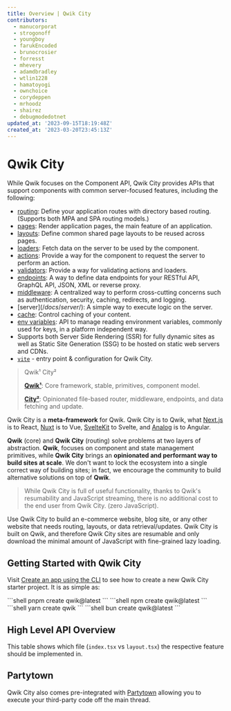 ```yaml
---
title: Overview | Qwik City
contributors:
  - manucorporat
  - strogonoff
  - youngboy
  - farukEncoded
  - brunocrosier
  - forresst
  - mhevery
  - adamdbradley
  - wtlin1228
  - hamatoyogi
  - ownchoice
  - corydeppen
  - mrhoodz
  - shairez
  - debugmodedotnet
updated_at: '2023-09-15T18:19:48Z'
created_at: '2023-03-20T23:45:13Z'
---
```


# Qwik City

While Qwik focuses on the Component API, Qwik City provides APIs that support components with common server-focused features, including the following:
- [routing](/docs/routing/): Define your application routes with directory based routing. (Supports both MPA and SPA routing models.)
- [pages](/docs/pages): Render application pages, the main feature of an application.
- [layouts](/docs/layout/): Define common shared page layouts to be reused across pages.
- [loaders](/docs/route-loader/): Fetch data on the server to be used by the component.
- [actions](/docs/action/): Provide a way for the component to request the server to perform an action.
- [validators](/docs/validator/): Provide a way for validating actions and loaders.
- [endpoints](/docs/endpoints/): A way to define data endpoints for your RESTful API, GraphQL API, JSON, XML or reverse proxy.
- [middleware](/docs/middleware/): A centralized way to perform cross-cutting concerns such as authentication, security, caching, redirects, and logging.
- [server$](/docs/server$/): A simple way to execute logic on the server.
- [cache](/docs/caching/): Control caching of your content.
- [env variables](/docs/guides/env-variables/): API to manage reading environment variables, commonly used for keys, in a platform independent way.
- Supports both Server Side Rendering (SSR) for fully dynamic sites as well as Static Site Generation (SSG) to be hosted on static web servers and CDNs.
- [`vite`](/docs/(qwik)/advanced/vite/index.mdx#qwikcity) - entry point  & configuration for Qwik City.

> Qwik¹ City²
>
> [**Qwik¹**](/docs/(qwik)/index.mdx): Core framework, stable, primitives, component model.
>
> [**City²**](/docs/(qwikcity)/routing/index.mdx): Opinionated file-based router, middleware, endpoints, and data fetching and update.

Qwik City is a **meta-framework** for Qwik. Qwik City is to Qwik, what [Next.js](https://nextjs.org/) is to React, [Nuxt](https://nuxt.com/) is to Vue, [SvelteKit](https://kit.svelte.dev/) to Svelte, and [Analog](https://analogjs.org/) is to Angular.

**Qwik** (core) and **Qwik City** (routing) solve problems at two layers of abstraction. **Qwik**, focuses on component and state management primitives, while **Qwik City** brings an **opinionated and performant way to build sites at scale**. We don't want to lock the ecosystem into a single correct way of building sites; in fact, we encourage the community to build alternative solutions on top of **Qwik**.

> While Qwik City is full of useful functionality, thanks to Qwik's resumability and JavaScript streaming, there is no additional cost to the end user from Qwik City. (zero JavaScript).

Use Qwik City to build an e-commerce website, blog site, or any other website that needs routing, layouts, or data retrieval/updates. Qwik City is built on Qwik, and therefore Qwik City sites are resumable and only download the minimal amount of JavaScript with fine-grained lazy loading.

## Getting Started with Qwik City

Visit [Create an app using the CLI](/docs/getting-started/#create-an-app-using-the-cli) to see how to create a new Qwik City starter project. It is as simple as:

<PackageManagerTabs>
<span q:slot="pnpm">
```shell
pnpm create qwik@latest
```
</span>
<span q:slot="npm">
```shell
npm create qwik@latest
```
</span>
<span q:slot="yarn">
```shell
yarn create qwik
```
</span>
<span q:slot="bun">
```shell
bun create qwik@latest
```
</span>
</PackageManagerTabs>

## High Level API Overview

This table shows which file (`index.tsx` vs `layout.tsx`) the respective feature should be implemented in.

<ImgRoutingFiles />

## Partytown

Qwik City also comes pre-integrated with [Partytown](https://partytown.builder.io) allowing you to execute your third-party code off the main thread.
